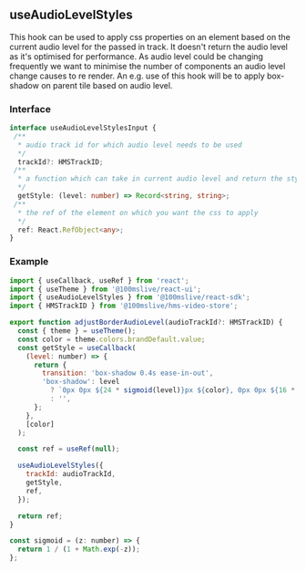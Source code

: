 ## useAudioLevelStyles

This hook can be used to apply css properties on an element based on the current audio level for the passed in track.
It doesn't return the audio level as it's optimised for performance. As audio level could be changing frequently we
want to minimise the number of components an audio level change causes to re render.
An e.g. use of this hook will be to apply box-shadow on parent tile based on audio level.

### Interface

```ts
interface useAudioLevelStylesInput {
 /**
  * audio track id for which audio level needs to be used
  */
  trackId?: HMSTrackID;
 /**
  * a function which can take in current audio level and return the style to apply for the ref
  */
  getStyle: (level: number) => Record<string, string>;
 /**
  * the ref of the element on which you want the css to apply
  */
  ref: React.RefObject<any>;
}
```

### Example

```jsx
import { useCallback, useRef } from 'react';
import { useTheme } from '@100mslive/react-ui';
import { useAudioLevelStyles } from '@100mslive/react-sdk';
import { HMSTrackID } from '@100mslive/hms-video-store';

export function adjustBorderAudioLevel(audioTrackId?: HMSTrackID) {
  const { theme } = useTheme();
  const color = theme.colors.brandDefault.value;
  const getStyle = useCallback(
    (level: number) => {
      return {
        transition: 'box-shadow 0.4s ease-in-out',
        'box-shadow': level
          ? `0px 0px ${24 * sigmoid(level)}px ${color}, 0px 0px ${16 * sigmoid(level)}px ${color}`
          : '',
      };
    },
    [color]
  );

  const ref = useRef(null);

  useAudioLevelStyles({
    trackId: audioTrackId,
    getStyle,
    ref,
  });

  return ref;
}

const sigmoid = (z: number) => {
  return 1 / (1 + Math.exp(-z));
};

```
